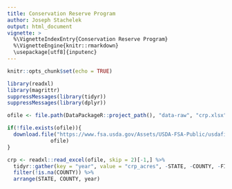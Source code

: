 ```yaml
---
title: Conservation Reserve Program
author: Joseph Stachelek
output: html_document
vignette: >
  %\VignetteIndexEntry{Conservation Reserve Program}
  %\VignetteEngine{knitr::rmarkdown}
  \usepackage[utf8]{inputenc}
---
```


```r
knitr::opts_chunk$set(echo = TRUE)
```

```r
library(readxl)
library(magrittr)
suppressMessages(library(tidyr))
suppressMessages(library(dplyr))

ofile <- file.path(DataPackageR::project_path(), "data-raw", "crp.xlsx")

if(!file.exists(ofile)){
  download.file("https://www.fsa.usda.gov/Assets/USDA-FSA-Public/usdafiles/Conservation/Excel/CRP%20Rental%20Payment%20History%20By%20County1.xlsx?CRP+Rental+Payment+History+by+County", 
              ofile)
}

crp <- readxl::read_excel(ofile, skip = 2)[-1,] %>% 
  tidyr::gather(key = "year", value = "crp_acres", -STATE, -COUNTY, -FIPS) %>%
  filter(!is.na(COUNTY)) %>%
  arrange(STATE, COUNTY, year)
```



